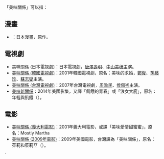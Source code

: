 「美味關係」可以指：

==漫畫==
*{{link-ja|美味關係 (日本漫畫)|おいしい関係}}：日本漫畫，{{link-ja|槙村怜|槇村さとる|槙村-{怜}-}}原作。

==電視劇==
*美味關係 (日本電視劇)：日本電視劇，[[唐澤壽明|唐澤壽明]]、[[中山美穗|中山美穗]]主演。
*[[美味關係_(韓國電視劇)|美味關係 (韓國電視劇)]]：2001年韓國電視劇，原名：美味的求婚，[[鄭俊|鄭俊]]、[[孫藝珍|孫藝珍]]、[[蘇志燮|蘇志燮]]主演。
*[[美味關係_(台灣電視劇)|美味關係 (台灣電視劇)]]：2007年台灣電視劇，[[周渝民|周渝民]]、[[侯佩岑|侯佩岑]]主演。
*[[美味新關係|美味新關係]]：2014年美國影集，又譯「飢餓的青春」或「浪女大廚」，原名：年輕與飢餓（{{lang|en|Young & Hungry}}）。
==電影==
*[[美味關係_(義大利電影)|美味關係 (義大利電影)]]：2001年義大利電影，或譯「美味愛情甜蜜蜜」，原名：Mostly Martha
*[[美味關係_(2009年電影)|美味關係 (2009年電影)]]：2009年美國電影，台灣譯為「美味關係」，原名：茱莉和茱莉亞（{{lang|en|Julie & Julia}}）。

{{disambig|Cat=四字作品消歧义}}`